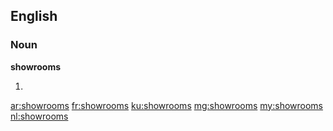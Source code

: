 ==English==

===Noun===
'''showrooms'''

# {{plural of|[[showroom]]}}

[[ar:showrooms]]
[[fr:showrooms]]
[[ku:showrooms]]
[[mg:showrooms]]
[[my:showrooms]]
[[nl:showrooms]]